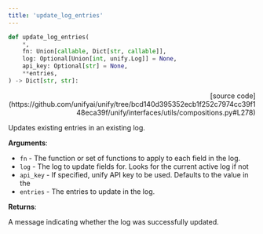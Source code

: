 ```yaml
---
title: 'update_log_entries'
---
```


```python
def update_log_entries(
    *,
    fn: Union[callable, Dict[str, callable]],
    log: Optional[Union[int, unify.Log]] = None,
    api_key: Optional[str] = None,
    **entries,
) -> Dict[str, str]:
```

<p align="right">[source code](https://github.com/unifyai/unify/tree/bcd140d395352ecb1f252c7974cc39f148eca39f/unify/interfaces/utils/compositions.py#L278)</p>

Updates existing entries in an existing log.

**Arguments**:

- `fn` - The function or set of functions to apply to each field in the log.
- `log` - The log to update fields for. Looks for the current active log if not
- `api_key` - If specified, unify API key to be used. Defaults to the value in the
- `entries` - The entries to update in the log.



**Returns**:

A message indicating whether the log was successfully updated.